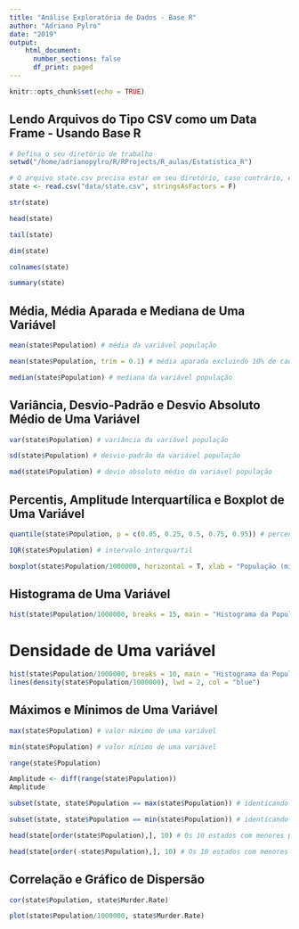 ```yaml
---
title: "Análise Exploratória de Dados - Base R"
author: "Adriano Pylro"
date: "2019"
output: 
    html_document:
      number_sections: false
      df_print: paged
---
```


```r
knitr::opts_chunk$set(echo = TRUE)
```

## Lendo Arquivos do Tipo CSV como um Data Frame - Usando Base R

```r
# Defina o seu diretório de trabalho
setwd("/home/adrianopylro/R/RProjects/R_aulas/Estatistica_R")
```

```r
# O arquivo state.csv precisa estar em seu diretório, caso contrário, especifique o path
state <- read.csv("data/state.csv", stringsAsFactors = F)
```

```r
str(state)
```

```r
head(state)
```

```r
tail(state)
```

```r
dim(state)
```

```r
colnames(state)
```

```r
summary(state)
```

## Média, Média Aparada e Mediana de Uma Variável

```r
mean(state$Population) # média da variável população
```

```r
mean(state$Population, trim = 0.1) # média aparada excluindo 10% de cada ponta
```

```r
median(state$Population) # mediana da variável população
```

## Variância, Desvio-Padrão e Desvio Absoluto Médio de Uma Variável

```r
var(state$Population) # variância da variável população
```

```r
sd(state$Population) # desvio-padrão da variável população 
```

```r
mad(state$Population) # devio absoluto médio da variável população
```

## Percentis, Amplitude Interquartílica e Boxplot de Uma Variável

```r
quantile(state$Population, p = c(0.05, 0.25, 0.5, 0.75, 0.95)) # percentis da variável população
```

```r
IQR(state$Population) # intervalo interquartil
```


```r
boxplot(state$Population/1000000, horizontal = T, xlab = "População (milhões)", col = "dark blue")
```

## Histograma de Uma Variável

```r
hist(state$Population/1000000, breaks = 15, main = "Histograma da População (milhões)", xlab = "População (milhões)", col = "gray")
```

# Densidade de Uma variável

```r
hist(state$Population/1000000, breaks = 10, main = "Histograma da População (milhões)", xlab = "População (milhões)", col = "gray", freq = F)
lines(density(state$Population/1000000), lwd = 2, col = "blue")
```

## Máximos e Mínimos de Uma Variável

```r
max(state$Population) # valor máximo de uma variável
```

```r
min(state$Population) # valor mínimo de uma variável
```

```r
range(state$Population)
```

```r
Amplitude <- diff(range(state$Population))
Amplitude
```

```r
subset(state, state$Population == max(state$Population)) # identicando o estado de maior população
```

```r
subset(state, state$Population == min(state$Population)) # identicando o estado de menor população
```

```r
head(state[order(state$Population),], 10) # Os 10 estados com menores populações
```

```r
head(state[order(-state$Population),], 10) # Os 10 estados com menores populações
```

## Correlação e Gráfico de Dispersão

```r
cor(state$Population, state$Murder.Rate)
```

```r
plot(state$Population/1000000, state$Murder.Rate)
```





